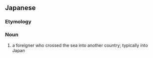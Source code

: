 ==Japanese==
{{ja-kanjitab|と|らい|じん|yomi=on}}

===Etymology===
{{suffix|渡来|人|t1=crossing into a country from overseas|t2=person|lang=ja|sort=とらいじん}}

===Noun===
{{ja-noun|とらいじん}}

# a foreigner who crossed the sea into another country; typically into Japan